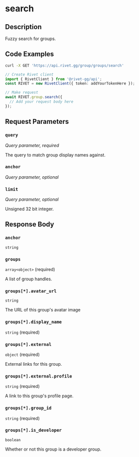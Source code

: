

# search

## Description

Fuzzy search for groups.


## Code Examples

<CodeGroup title='Request' tag='GET' label='https://api.rivet.gg/group/groups/search'>

```bash {{ title: 'cURL' }}
curl -X GET 'https://api.rivet.gg/group/groups/search'
```

```ts
// Create Rivet client
import { RivetClient } from '@rivet-gg/api';
const RIVET = new RivetClient({ token: addYourTokenHere });

// Make request
await RIVET.group.search({
  // Add your request body here
});
```

</CodeGroup>


## Request Parameters


### `query`

_Query parameter, required_


The query to match group display names against.


### `anchor`

_Query parameter, optional_





### `limit`

_Query parameter, optional_


Unsigned 32 bit integer.


## Response Body

### `anchor`

`string`

### `groups`

`array<object>` (required)

A list of group handles.

### `groups[*].avatar_url`

`string`

The URL of this group's avatar image

### `groups[*].display_name`

`string` (required)

### `groups[*].external`

`object` (required)

External links for this group.

### `groups[*].external.profile`

`string` (required)

A link to this group's profile page.

### `groups[*].group_id`

`string` (required)

### `groups[*].is_developer`

`boolean`

Whether or not this group is a developer group.



